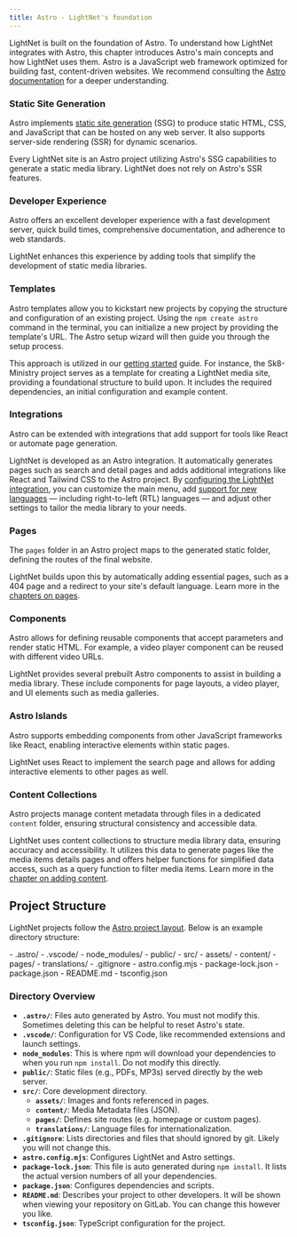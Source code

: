 ```yaml
---
title: Astro - LightNet's foundation
---
```




LightNet is built on the foundation of Astro. To understand how LightNet integrates with Astro, 
this chapter introduces Astro's main concepts and how LightNet uses them. Astro is a JavaScript web framework optimized for building fast, 
content-driven websites. We recommend consulting the [Astro documentation](https://docs.astro.build/) for a deeper understanding.

### Static Site Generation

Astro implements [static site generation](/start-here/concepts/architecture/) (SSG) to produce static 
HTML, CSS, and JavaScript that can be hosted on any web server. It also supports 
server-side rendering (SSR) for dynamic scenarios.

Every LightNet site is an Astro project utilizing Astro's SSG capabilities to generate a static media library. 
LightNet does not rely on Astro's SSR features.

### Developer Experience

Astro offers an excellent developer experience with a fast development server, quick build times, 
comprehensive documentation, and adherence to web standards.

LightNet enhances this experience by adding tools that simplify the development of static media libraries.


### Templates

Astro templates allow you to kickstart new projects by copying the structure and configuration of an existing project. 
Using the `npm create astro` command in the terminal, you can initialize a new project by providing the template's URL. 
The Astro setup wizard will then guide you through the setup process.

This approach is utilized in our [getting started](/start-here/getting-started/) guide. 
For instance, the Sk8-Ministry project serves as a template for creating a LightNet media site, 
providing a foundational structure to build upon. It includes the required dependencies, an initial configuration and 
example content.


### Integrations

Astro can be extended with integrations that add support for tools like React or automate page generation.

LightNet is developed as an Astro integration. It automatically generates pages such as search and detail pages and adds additional 
integrations like React and Tailwind CSS to the Astro project. By [configuring the LightNet integration](/build/configuration/fundamentals), you can customize the main menu, 
add [support for new languages](/build/i18n/fundamentals) — including right-to-left (RTL) languages — and adjust other settings to tailor the media library to your needs.



### Pages

The `pages` folder in an Astro project maps to the generated static folder, defining the routes of the final website.

LightNet builds upon this by automatically adding essential pages, such as a 404 page and 
a redirect to your site's default language. Learn more in the 
[chapters on pages](/build/pages/fundamentals).

### Components

Astro allows for defining reusable components that accept parameters and render static HTML. 
For example, a video player component can be reused with different video URLs.

LightNet provides several prebuilt Astro components to assist in building a media library. 
These include components for page layouts, a video player, and UI elements such as media galleries. 


### Astro Islands

Astro supports embedding components from other JavaScript frameworks like React, enabling interactive elements within static pages.

LightNet uses React to implement the search page and allows for adding interactive elements to other pages as well.

### Content Collections

Astro projects manage content metadata through files in a dedicated `content` folder, ensuring structural consistency and accessible data.

LightNet uses content collections to structure media library data, ensuring accuracy and accessibility. 
It utilizes this data to generate pages like the media items details pages and offers helper functions for simplified data access, 
such as a query function to filter media items. Learn more in the [chapter on adding content](/content/fundamentals).


## Project Structure

LightNet projects follow the [Astro project layout](https://docs.astro.build/en/basics/project-structure/). Below is an example directory structure:

<FileTree>
- .astro/
- .vscode/
- node_modules/
- public/
- src/
  - assets/
  - content/
  - pages/
  - translations/
- .gitignore
- astro.config.mjs
- package-lock.json
- package.json
- README.md
- tsconfig.json
</FileTree>

### Directory Overview

- **`.astro/`**: Files auto generated by Astro. You must not modify this. Sometimes deleting this can be helpful to reset Astro's state.
- **`.vscode/`**: Configuration for VS Code, like recommended extensions and launch settings.
- **`node_modules`**: This is where npm will download your dependencies to when you run `npm install`. Do not modify this directly.
- **`public/`**: Static files (e.g., PDFs, MP3s) served directly by the web server.
- **`src/`**: Core development directory.
  - **`assets/`**: Images and fonts referenced in pages.
  - **`content/`**: Media Metadata files (JSON).
  - **`pages/`**: Defines site routes (e.g. homepage or custom pages).
  - **`translations/`**: Language files for internationalization.
- **`.gitignore`**: Lists directories and files that should ignored by git. Likely you will not change this.
- **`astro.config.mjs`**: Configures LightNet and Astro settings.
- **`package-lock.json`**: This file is auto generated during `npm install`. It lists the actual version numbers of all your dependencies.
- **`package.json`**: Configures dependencies and scripts.
- **`README.md`**: Describes your project to other developers. It will be shown when viewing your repository on GitLab. You can change this however you like.
- **`tsconfig.json`**: TypeScript configuration for the project.